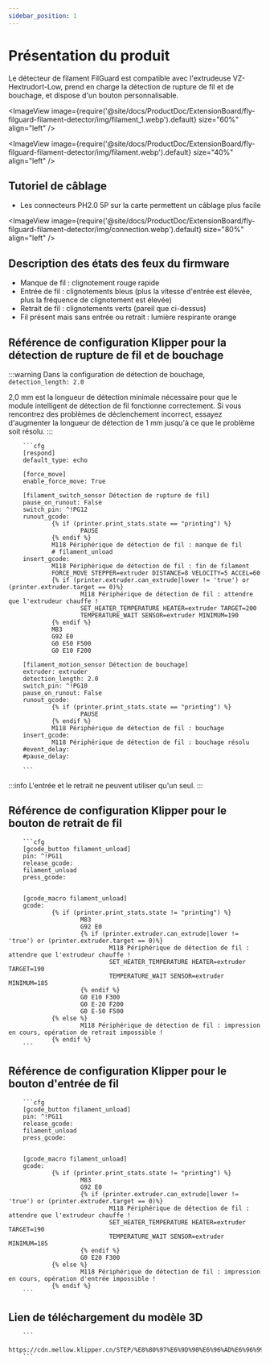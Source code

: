 ```yaml
---
sidebar_position: 1
---
```


# Présentation du produit

  Le détecteur de filament FilGuard est compatible avec l'extrudeuse VZ-Hextrudort-Low, prend en charge la détection de rupture de fil et de bouchage, et dispose d'un bouton personnalisable.

<ImageView image={require('@site/docs/ProductDoc/ExtensionBoard/fly-filguard-filament-detector/img/filament_1.webp').default} size="60%" align="left" />
 
<ImageView image={require('@site/docs/ProductDoc/ExtensionBoard/fly-filguard-filament-detector/img/filament.webp').default} size="40%" align="left" />

## Tutoriel de câblage

* Les connecteurs PH2.0 5P sur la carte permettent un câblage plus facile

<ImageView image={require('@site/docs/ProductDoc/ExtensionBoard/fly-filguard-filament-detector/img/connection.webp').default} size="80%" align="left" />

## Description des états des feux du firmware

* Manque de fil : clignotement rouge rapide
* Entrée de fil : clignotements bleus (plus la vitesse d'entrée est élevée, plus la fréquence de clignotement est élevée)
* Retrait de fil : clignotements verts (pareil que ci-dessus)
* Fil présent mais sans entrée ou retrait : lumière respirante orange

## Référence de configuration Klipper pour la détection de rupture de fil et de bouchage

:::warning
Dans la configuration de détection de bouchage, `detection_length: 2.0`

2,0 mm est la longueur de détection minimale nécessaire pour que le module intelligent de détection de fil fonctionne correctement. Si vous rencontrez des problèmes de déclenchement incorrect, essayez d'augmenter la longueur de détection de 1 mm jusqu'à ce que le problème soit résolu.
:::

        ```cfg
        [respond]
        default_type: echo

        [force_move]
        enable_force_move: True

        [filament_switch_sensor Détection de rupture de fil]
        pause_on_runout: False
        switch_pin: ^!PG12
        runout_gcode:
                {% if (printer.print_stats.state == "printing") %}
                        PAUSE
                {% endif %}
                M118 Périphérique de détection de fil : manque de fil
                # filament_unload
        insert_gcode:
                M118 Périphérique de détection de fil : fin de filament
                FORCE_MOVE STEPPER=extruder DISTANCE=8 VELOCITY=5 ACCEL=60
                {% if (printer.extruder.can_extrude|lower != 'true') or (printer.extruder.target == 0)%}
                        M118 Périphérique de détection de fil : attendre que l'extrudeur chauffe !
                        SET_HEATER_TEMPERATURE HEATER=extruder TARGET=200
                        TEMPERATURE_WAIT SENSOR=extruder MINIMUM=190
                {% endif %}
                M83
                G92 E0
                G0 E50 F500
                G0 E10 F200

        [filament_motion_sensor Détection de bouchage]
        extruder: extruder
        detection_length: 2.0
        switch_pin: ^!PG10
        pause_on_runout: False
        runout_gcode:
                {% if (printer.print_stats.state == "printing") %}
                        PAUSE
                {% endif %}
                M118 Périphérique de détection de fil : bouchage
        insert_gcode:
                M118 Périphérique de détection de fil : bouchage résolu
        #event_delay:
        #pause_delay:

        ```

:::info
L'entrée et le retrait ne peuvent utiliser qu'un seul.
:::

## Référence de configuration Klipper pour le bouton de retrait de fil

        ```cfg
        [gcode_button filament_unload]
        pin: ^!PG11
        release_gcode:
        filament_unload
        press_gcode:


        [gcode_macro filament_unload]
        gcode:
                {% if (printer.print_stats.state != "printing") %}
                        M83
                        G92 E0
                        {% if (printer.extruder.can_extrude|lower != 'true') or (printer.extruder.target == 0)%}
                                M118 Périphérique de détection de fil : attendre que l'extrudeur chauffe !
                                SET_HEATER_TEMPERATURE HEATER=extruder TARGET=190
                                TEMPERATURE_WAIT SENSOR=extruder MINIMUM=185
                        {% endif %}
                        G0 E10 F300
                        G0 E-20 F200
                        G0 E-50 F500
                {% else %}
                        M118 Périphérique de détection de fil : impression en cours, opération de retrait impossible !
                {% endif %}
        ```

## Référence de configuration Klipper pour le bouton d'entrée de fil

        ```cfg
        [gcode_button filament_unload]
        pin: ^!PG11
        release_gcode:
        filament_unload
        press_gcode:


        [gcode_macro filament_unload]
        gcode:
                {% if (printer.print_stats.state != "printing") %}
                        M83
                        G92 E0
                        {% if (printer.extruder.can_extrude|lower != 'true') or (printer.extruder.target == 0)%}
                                M118 Périphérique de détection de fil : attendre que l'extrudeur chauffe !
                                SET_HEATER_TEMPERATURE HEATER=extruder TARGET=190
                                TEMPERATURE_WAIT SENSOR=extruder MINIMUM=185
                        {% endif %}
                        G0 E20 F300
                {% else %}
                        M118 Périphérique de détection de fil : impression en cours, opération d'entrée impossible !
                {% endif %}
        ```


## Lien de téléchargement du modèle 3D

        ```
        https://cdn.mellow.klipper.cn/STEP/%E8%80%97%E6%9D%90%E6%96%AD%E6%96%99%E5%A0%B5%E6%96%99%E6%A3%80%E6%B5%8B%E6%A8%A1%E5%9D%97.7z
        ```
